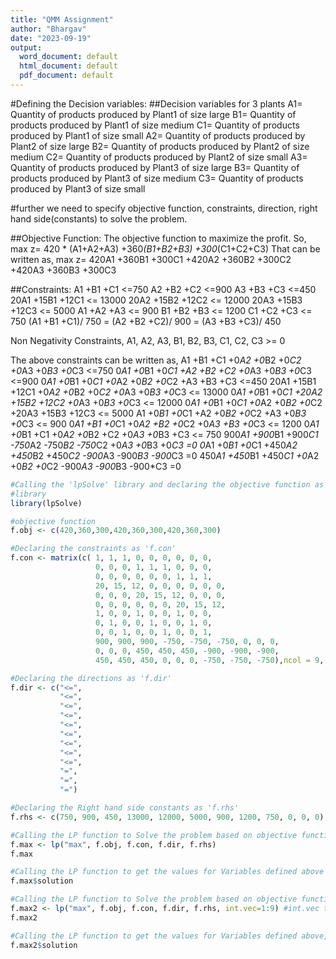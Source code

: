 ---
title: "QMM Assignment"
author: "Bhargav"
date: "2023-09-19"
output:
  word_document: default
  html_document: default
  pdf_document: default
---
#Defining the Decision variables:
##Decision variables for 3 plants
  A1= Quantity of products produced by Plant1 of size large
  B1= Quantity of products produced by Plant1 of size medium
  C1= Quantity of products produced by Plant1 of size small
  A2= Quantity of products produced by Plant2 of size large
  B2= Quantity of products produced by Plant2 of size medium
  C2= Quantity of products produced by Plant2 of size small
  A3= Quantity of products produced by Plant3 of size large
  B3= Quantity of products produced by Plant3 of size medium
  C3= Quantity of products produced by Plant3 of size small


#further we need to specify objective function, constraints, direction, right hand side(constants) to solve the problem.

##Objective Function:
  The objective function to maximize the profit. So,
  max z= 420 * (A1+A2+A3) +360*(B1+B2+B3) +300*(C1+C2+C3)
  That can be written as,
  max z= 420A1 +360B1 +300C1 +420A2 +360B2 +300C2 +420A3 +360B3 +300C3

##Constraints:
  A1 +B1 +C1 <=750
  A2 +B2 +C2 <=900
  A3 +B3 +C3 <=450
  20A1 +15B1 +12C1 <= 13000
  20A2 +15B2 +12C2 <= 12000
  20A3 +15B3 +12C3 <= 5000
  A1 +A2 +A3 <= 900
  B1 +B2 +B3 <= 1200
  C1 +C2 +C3 <= 750
  (A1 +B1 +C1)/ 750 = (A2 +B2 +C2)/ 900 = (A3 +B3 +C3)/ 450
  
Non Negativity Constraints,
  A1, A2, A3, B1, B2, B3, C1, C2, C3 >= 0

The above constraints can be written as,
  A1 +B1 +C1 +0*A2 +0*B2 +0*C2 +0*A3 +0*B3 +0*C3 <=750
  0*A1 +0*B1 +0*C1 +A2 +B2 +C2 +0*A3 +0*B3 +0*C3 <=900
  0*A1 +0*B1 +0*C1 +0*A2 +0*B2 +0*C2 +A3 +B3 +C3 <=450
  20A1 +15B1 +12C1 +0*A2 +0*B2 +0*C2 +0*A3 +0*B3 +0*C3 <= 13000
  0*A1 +0*B1 +0*C1 +20A2 +15B2 +12C2 +0*A3 +0*B3 +0*C3 <= 12000
  0*A1 +0*B1 +0*C1 +0*A2 +0*B2 +0*C2 +20A3 +15B3 +12C3 <= 5000
  A1 +0*B1 +0*C1 +A2 +0*B2 +0*C2 +A3 +0*B3 +0*C3 <= 900
  0*A1 +B1 +0*C1 +0*A2 +B2 +0*C2 +0*A3 +B3 +0*C3 <= 1200
  0*A1 +0*B1 +C1 +0*A2 +0*B2 +C2 +0*A3 +0*B3 +C3 <= 750
  900*A1 +900*B1 +900*C1 -750*A2 -750*B2 -750*C2 +0*A3 +0*B3 +0*C3 =0
  0*A1 +0*B1 +0*C1 +450*A2 +450*B2 +450*C2 -900*A3 -900*B3 -900*C3 =0
  450*A1 +450*B1 +450*C1 +0*A2 +0*B2 +0*C2 -900*A3 -900*B3 -900*C3 =0


```{r}
#Calling the 'lpSolve' library and declaring the objective function as 'f.obj'
#library
library(lpSolve)

#objective function
f.obj <- c(420,360,300,420,360,300,420,360,300)

#Declaring the constraints as 'f.con'
f.con <- matrix(c( 1, 1, 1, 0, 0, 0, 0, 0, 0,
                   0, 0, 0, 1, 1, 1, 0, 0, 0,
                   0, 0, 0, 0, 0, 0, 1, 1, 1,
                   20, 15, 12, 0, 0, 0, 0, 0, 0,
                   0, 0, 0, 20, 15, 12, 0, 0, 0,
                   0, 0, 0, 0, 0, 0, 20, 15, 12,
                   1, 0, 0, 1, 0, 0, 1, 0, 0,
                   0, 1, 0, 0, 1, 0, 0, 1, 0,
                   0, 0, 1, 0, 0, 1, 0, 0, 1,
                   900, 900, 900, -750, -750, -750, 0, 0, 0,
                   0, 0, 0, 450, 450, 450, -900, -900, -900,
                   450, 450, 450, 0, 0, 0, -750, -750, -750),ncol = 9, byrow=TRUE)

#Declaring the directions as 'f.dir'
f.dir <- c("<=",
           "<=",
           "<=",
           "<=",
           "<=",
           "<=",
           "<=",
           "<=",
           "<=",
           "=",
           "=",
           "=")

#Declaring the Right hand side constants as 'f.rhs'
f.rhs <- c(750, 900, 450, 13000, 12000, 5000, 900, 1200, 750, 0, 0, 0)

```
```{r}
#Calling the LP function to Solve the problem based on objective function to maximize the profit
f.max <- lp("max", f.obj, f.con, f.dir, f.rhs)
f.max

#Calling the LP function to get the values for Variables defined above
f.max$solution
```
```{r}
#Calling the LP function to Solve the problem based on objective function to maximize the profit using 'int.vec'
f.max2 <- lp("max", f.obj, f.con, f.dir, f.rhs, int.vec=1:9) #int.vec to get exact values of variables
f.max2

#Calling the LP function to get the values for Variables defined above, with int.vec
f.max2$solution
```


